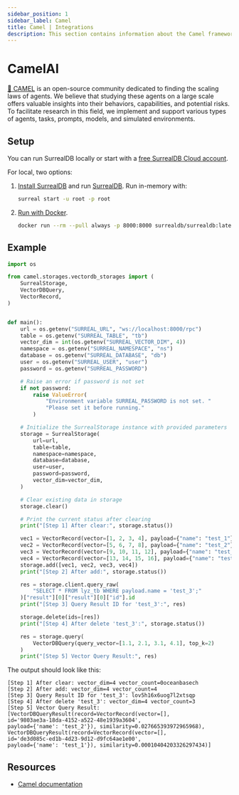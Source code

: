 ```yaml
---
sidebar_position: 1
sidebar_label: Camel
title: Camel | Integrations
description: This section contains information about the Camel framework and how to integrate it with SurrealDB.
---
```


# CamelAI

[🐫 CAMEL](https://www.camel-ai.org) is an open-source community dedicated to finding the scaling laws of agents. We believe that studying these agents on a large scale offers valuable insights into their behaviors, capabilities, and potential risks. To facilitate research in this field, we implement and support various types of agents, tasks, prompts, models, and simulated environments.

## Setup

You can run SurrealDB locally or start with a [free SurrealDB Cloud account](/docs/cloud/getting-started).

For local, two options:

1. [Install SurrealDB](/docs/surrealdb/installation) and run [SurrealDB](/docs/surrealdb/installation/running). Run in-memory with:

   ```sh
   surreal start -u root -p root
   ```

2. [Run with Docker](/docs/surrealdb/installation/running/docker).

   ```sh
   docker run --rm --pull always -p 8000:8000 surrealdb/surrealdb:latest start
   ```

## Example

```python
import os

from camel.storages.vectordb_storages import (
    SurrealStorage,
    VectorDBQuery,
    VectorRecord,
)


def main():
    url = os.getenv("SURREAL_URL", "ws://localhost:8000/rpc")
    table = os.getenv("SURREAL_TABLE", "tb")
    vector_dim = int(os.getenv("SURREAL_VECTOR_DIM", 4))
    namespace = os.getenv("SURREAL_NAMESPACE", "ns")
    database = os.getenv("SURREAL_DATABASE", "db")
    user = os.getenv("SURREAL_USER", "user")
    password = os.getenv("SURREAL_PASSWORD")

    # Raise an error if password is not set
    if not password:
        raise ValueError(
            "Environment variable SURREAL_PASSWORD is not set. "
            "Please set it before running."
        )

    # Initialize the SurrealStorage instance with provided parameters
    storage = SurrealStorage(
        url=url,
        table=table,
        namespace=namespace,
        database=database,
        user=user,
        password=password,
        vector_dim=vector_dim,
    )

    # Clear existing data in storage
    storage.clear()

    # Print the current status after clearing
    print("[Step 1] After clear:", storage.status())

    vec1 = VectorRecord(vector=[1, 2, 3, 4], payload={"name": "test_1"})
    vec2 = VectorRecord(vector=[5, 6, 7, 8], payload={"name": "test_2"})
    vec3 = VectorRecord(vector=[9, 10, 11, 12], payload={"name": "test_3"})
    vec4 = VectorRecord(vector=[13, 14, 15, 16], payload={"name": "test_4"})
    storage.add([vec1, vec2, vec3, vec4])
    print("[Step 2] After add:", storage.status())

    res = storage.client.query_raw(
        "SELECT * FROM lyz_tb WHERE payload.name = 'test_3';"
    )["result"][0]["result"][0]["id"].id
    print("[Step 3] Query Result ID for 'test_3':", res)

    storage.delete(ids=[res])
    print("[Step 4] After delete 'test_3':", storage.status())

    res = storage.query(
        VectorDBQuery(query_vector=[1.1, 2.1, 3.1, 4.1], top_k=2)
    )
    print("[Step 5] Vector Query Result:", res)
```

The output should look like this:

```
[Step 1] After clear: vector_dim=4 vector_count=0oceanbasech
[Step 2] After add: vector_dim=4 vector_count=4
[Step 3] Query Result ID for 'test_3': lov5h16x6uog7l2xtsqp
[Step 4] After delete 'test_3': vector_dim=4 vector_count=3
[Step 5] Vector Query Result:
[VectorDBQueryResult(record=VectorRecord(vector=[],
id='9803ae3a-18da-4152-a522-48e1939a3604',
payload={'name': 'test_2'}), similarity=0.027665393972965968),
VectorDBQueryResult(record=VectorRecord(vector=[],
id='de3d085c-ed1b-4d23-9d12-d9fc64ae1e00',
payload={'name': 'test_1'}), similarity=0.00010404203326297434)]
```

## Resources

- [Camel documentation](https://docs.camel-ai.org/)
